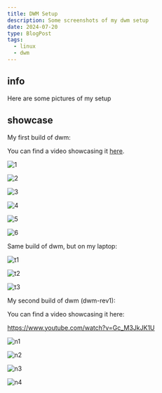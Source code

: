 ```yaml
---
title: DWM Setup
description: Some screenshots of my dwm setup
date: 2024-07-20
type: BlogPost
tags:
  - linux
  - dwm
---
```


## info

Here are some pictures of my setup

## showcase

My first build of dwm:

You can find a video showcasing it [here](https://www.youtube.com/watch?v=irUSgMEb3g8).

![1](/assets/blog/dwm-setup/1.png)

![2](/assets/blog/dwm-setup/2.png)

![3](/assets/blog/dwm-setup/3.png)

![4](/assets/blog/dwm-setup/4.png)

![5](/assets/blog/dwm-setup/5.png)

![6](/assets/blog/dwm-setup/6.png)

Same build of dwm, but on my laptop:

![t1](/assets/blog/dwm-setup/t1.png)

![t2](/assets/blog/dwm-setup/t2.png)

![t3](/assets/blog/dwm-setup/t3.png)

My second build of dwm (dwm-rev1):

You can find a video showcasing it here:

https://www.youtube.com/watch?v=Gc_M3JkJK1U

![n1](/assets/blog/dwm-setup/n1.png)

![n2](/assets/blog/dwm-setup/n2.png)

![n3](/assets/blog/dwm-setup/n3.png)

![n4](/assets/blog/dwm-setup/n4.png)
